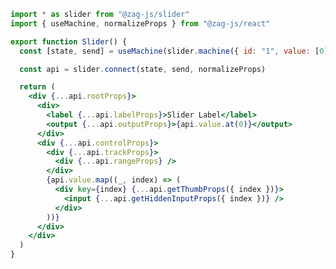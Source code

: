 ```jsx
import * as slider from "@zag-js/slider"
import { useMachine, normalizeProps } from "@zag-js/react"

export function Slider() {
  const [state, send] = useMachine(slider.machine({ id: "1", value: [0] }))

  const api = slider.connect(state, send, normalizeProps)

  return (
    <div {...api.rootProps}>
      <div>
        <label {...api.labelProps}>Slider Label</label>
        <output {...api.outputProps}>{api.value.at(0)}</output>
      </div>
      <div {...api.controlProps}>
        <div {...api.trackProps}>
          <div {...api.rangeProps} />
        </div>
        {api.value.map((_, index) => (
          <div key={index} {...api.getThumbProps({ index })}>
            <input {...api.getHiddenInputProps({ index })} />
          </div>
        ))}
      </div>
    </div>
  )
}
```
